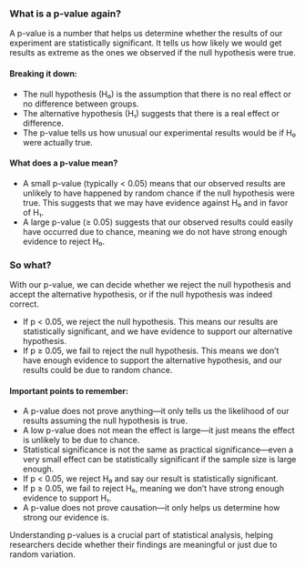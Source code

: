 ### What is a p-value again?  

A p-value is a number that helps us determine whether the results of our experiment are statistically significant. It tells us how likely we would get results as extreme as the ones we observed if the null hypothesis were true.  

#### Breaking it down:
- The null hypothesis (H₀) is the assumption that there is no real effect or no difference between groups.
- The alternative hypothesis (H₁) suggests that there is a real effect or difference.
- The p-value tells us how unusual our experimental results would be if H₀ were actually true.

#### What does a p-value mean?  
- A small p-value (typically < 0.05) means that our observed results are unlikely to have happened by random chance if the null hypothesis were true. This suggests that we may have evidence against H₀ and in favor of H₁.
- A large p-value (≥ 0.05) suggests that our observed results could easily have occurred due to chance, meaning we do not have strong enough evidence to reject H₀.

### So what?  

With our p-value, we can decide whether we reject the null hypothesis and accept the alternative hypothesis, or if the null hypothesis was indeed correct.  

- If p < 0.05, we reject the null hypothesis. This means our results are statistically significant, and we have evidence to support our alternative hypothesis.  
- If p ≥ 0.05, we fail to reject the null hypothesis. This means we don’t have enough evidence to support the alternative hypothesis, and our results could be due to random chance.  

#### Important points to remember:
- A p-value does not prove anything—it only tells us the likelihood of our results assuming the null hypothesis is true.  
- A low p-value does not mean the effect is large—it just means the effect is unlikely to be due to chance.  
- Statistical significance is not the same as practical significance—even a very small effect can be statistically significant if the sample size is large enough.  
- If p < 0.05, we reject H₀ and say our result is statistically significant.
- If p ≥ 0.05, we fail to reject H₀, meaning we don’t have strong enough evidence to support H₁.
- A p-value does not prove causation—it only helps us determine how strong our evidence is.  

Understanding p-values is a crucial part of statistical analysis, helping researchers decide whether their findings are meaningful or just due to random variation.
